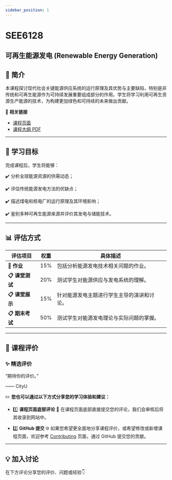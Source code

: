```yaml
---
sidebar_position: 1
---
```


# SEE6128
## 可再生能源发电 (Renewable Energy Generation)

## **📘 简介**
本课程探讨现代社会关键能源供应系统的运行原理及其优势与主要缺陷，特别是非传统和可再生能源作为可持续发展重要组成部分的作用。学生将学习利用可再生资源生产能源的技术，为构建更加绿色和可持续的未来做出贡献。

🔗 **相关链接**
- [课程页面](https://www.cityu.edu.hk/catalogue/pg/202526/course/SEE6128.htm)
- [课程大纲 PDF](https://www.cityu.edu.hk/catalogue/pg/202526/course/SEE6128.pdf)

---

## **🎯 学习目标**

完成课程后，学生将能够：

✔️ 分析全球能源资源的供需动态；

✔️ 评估传统能源发电方法的优缺点；

✔️ 描述煤电和核电厂的运行原理及其环境影响；

✔️ 鉴别多种可再生能源来源并评价其发电与储能技术。

---

## **📊 评估方式**

| **评估项目**            | **权重** | **具体描述**                                                                                       |
|------------------------|---------|---------------------------------------------------------------------------------------------------|
| **📂 作业**            | 15%     | 包括分析能源发电技术相关问题的作业。                                                                  |
| **📋 课堂测试**         | 20%     | 测试学生对能源供应与发电系统的理解。                                                                  |
| **📋 课堂展示**         | 15%     | 针对能源发电主题进行学生主导的演讲和讨论。                                                              |
| **📋 期末考试**         | 50%     | 测试学生对能源发电理论与实际问题的掌握。                                                               |

---

## **💬 课程评价**

### ✨ **精选评价**
<div className={commentStyles.commentBox}>
    <p className={commentStyles.commentText}>
        “期待你的评价。”
    </p>
    <p className={commentStyles.commentAuthor}>—— CityU</p>
</div>

✏️ **您也可以通过以下方式分享您的学习体验和建议：**

- 1️⃣ **课程页面底部评论**
💬 在课程页面底部直接提交您的评论，我们会审核后将其收录到网站中。

- 2️⃣ **GitHub 提交**
🌐 如果您希望更全面地分享课程评价，或希望修改或新增课程页面，欢迎参考 [Contributing](/contributing) 页面，通过 GitHub 提交您的贡献。

---

## **💡 加入讨论**

在下方评论分享您的评价、问题或经验👇
<Utterances />
